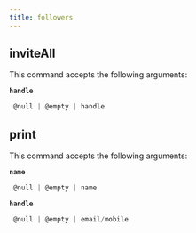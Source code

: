 ```yaml
---
title: followers
---
```


## inviteAll

This command accepts the following arguments:

**`handle`**
```js filename="type"
 @null | @empty | handle
```

## print

This command accepts the following arguments:

**`name`**
```js filename="type"
 @null | @empty | name
```
**`handle`**
```js filename="type"
 @null | @empty | email/mobile
```

